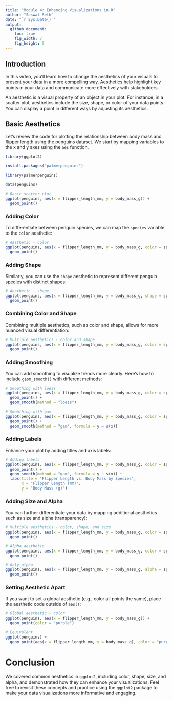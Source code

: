 ```yaml
---
title: "Module 4: Enhancing Visualizations in R"
author: "Saswat Seth"
date: "`r Sys.Date()`"
output: 
  github_document:
    toc: true
    fig_width: 7
    fig_height: 5
---
```

 

## Introduction

In this video, you'll learn how to change the aesthetics of your visuals to present your data in a more compelling way. Aesthetics help highlight key points in your data and communicate more effectively with stakeholders. 

An aesthetic is a visual property of an object in your plot. For instance, in a scatter plot, aesthetics include the size, shape, or color of your data points. You can display a point in different ways by adjusting its aesthetics.

## Basic Aesthetics

Let's review the code for plotting the relationship between body mass and flipper length using the penguins dataset. We start by mapping variables to the x and y axes using the `aes` function.

```r
library(ggplot2)

install.packages("palmerpenguins")

library(palmerpenguins)

data(penguins)
```

```r
# Basic scatter plot
ggplot(penguins, aes(x = flipper_length_mm, y = body_mass_g)) +
  geom_point()
```

### Adding Color

To differentiate between penguin species, we can map the `species` variable to the `color` aesthetic:

```r
# Aesthetic - color
ggplot(penguins, aes(x = flipper_length_mm, y = body_mass_g, color = species)) +
  geom_point()
```

### Adding Shape

Similarly, you can use the `shape` aesthetic to represent different penguin species with distinct shapes:

```r
# Aesthetic - shape
ggplot(penguins, aes(x = flipper_length_mm, y = body_mass_g, shape = species)) +
  geom_point()
```

### Combining Color and Shape

Combining multiple aesthetics, such as color and shape, allows for more nuanced visual differentiation:

```r
# Multiple aesthetics - color and shape
ggplot(penguins, aes(x = flipper_length_mm, y = body_mass_g, color = species, shape = species)) +
  geom_point()
```

### Adding Smoothing

You can add smoothing to visualize trends more clearly. Here’s how to include `geom_smooth()` with different methods:

```r
# Smoothing with loess
ggplot(penguins, aes(x = flipper_length_mm, y = body_mass_g, color = species, shape = species)) +
  geom_point() +
  geom_smooth(method = "loess")
```

```r
# Smoothing with gam
ggplot(penguins, aes(x = flipper_length_mm, y = body_mass_g, color = species, shape = species)) +
  geom_point() +
  geom_smooth(method = "gam", formula = y ~ s(x))
```

### Adding Labels

Enhance your plot by adding titles and axis labels:

```r
# Adding labels
ggplot(penguins, aes(x = flipper_length_mm, y = body_mass_g, color = species, shape = species)) +
  geom_point() +
  geom_smooth(method = "gam", formula = y ~ s(x)) +
  labs(title = "Flipper Length vs. Body Mass by Species",
       x = "Flipper Length (mm)",
       y = "Body Mass (g)")
```

### Adding Size and Alpha

You can further differentiate your data by mapping additional aesthetics such as size and alpha (transparency):

```r
# Multiple aesthetics - color, shape, and size
ggplot(penguins, aes(x = flipper_length_mm, y = body_mass_g, color = species, shape = species, size = species)) +
  geom_point()
```

```r
# Alpha aesthetic
ggplot(penguins, aes(x = flipper_length_mm, y = body_mass_g, color = species, shape = species, size = species, alpha = species)) +
  geom_point()
```

```r
# Only alpha
ggplot(penguins, aes(x = flipper_length_mm, y = body_mass_g, alpha = species)) +
  geom_point()
```

### Setting Aesthetic Apart

If you want to set a global aesthetic (e.g., color all points the same), place the aesthetic code outside of `aes()`:

```r
# Global aesthetic - color
ggplot(penguins, aes(x = flipper_length_mm, y = body_mass_g)) +
  geom_point(color = "purple")
```

```r
# Equivalent
ggplot(penguins) +
  geom_point(aes(x = flipper_length_mm, y = body_mass_g), color = "purple")
```

# Conclusion

We covered common aesthetics in `ggplot2`, including color, shape, size, and alpha, and demonstrated how they can enhance your visualizations. Feel free to revisit these concepts and practice using the `ggplot2` package to make your data visualizations more informative and engaging. 

